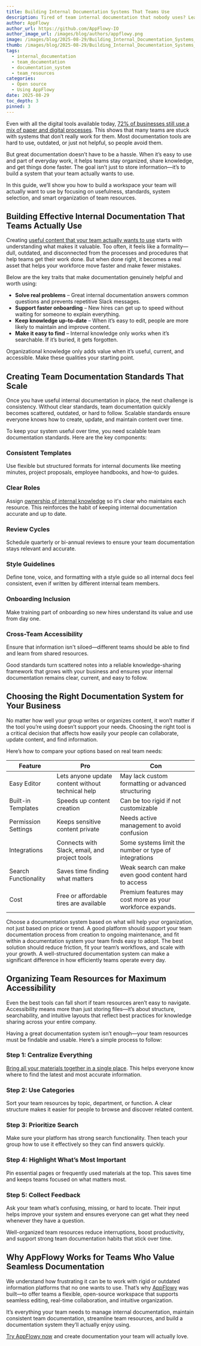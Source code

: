 ```yaml
---
title: Building Internal Documentation Systems That Teams Use
description: Tired of team internal documentation that nobody uses? Learn how to build internal documentation systems your team will actually love and maintain daily.
author: AppFlowy
author_url: https://github.com/AppFlowy-IO
author_image_url: /images/blog/authors/appflowy.png
image: /images/blog/2025-08-29/Building_Internal_Documentation_Systems_That_Teams_Use.png
thumb: /images/blog/2025-08-29/Building_Internal_Documentation_Systems_That_Teams_Use.png
tags:
  - internal_documentation
  - team_documentation
  - documentation_system
  - team_resources
categories:
  - Open source
  - Using AppFlowy
date: 2025-08-29
toc_depth: 3
pinned: 3
---
```

Even with all the digital tools available today, [72% of businesses still use a mix of paper and digital processes](https://www.filecenter.com/blog/document-management-statistics/). This shows that many teams are stuck with systems that don’t really work for them. Most documentation tools are hard to use, outdated, or just not helpful, so people avoid them.

But great documentation doesn’t have to be a hassle. When it’s easy to use and part of everyday work, it helps teams stay organized, share knowledge, and get things done faster. The goal isn’t just to store information—it’s to build a system that your team actually wants to use.

In this guide, we’ll show you how to build a workspace your team will actually want to use by focusing on usefulness, standards, system selection, and smart organization of team resources.

## Building Effective Internal Documentation That Teams Actually Use

Creating [useful content that your team actually wants to use](https://appflowy.com/blog/Process-Documentation-Made-Simple-for-Growing-Businesses) starts with understanding what makes it valuable. Too often, it feels like a formality—dull, outdated, and disconnected from the processes and procedures that help teams get their work done. But when done right, it becomes a real asset that helps your workforce move faster and make fewer mistakes.

Below are the key traits that make documentation genuinely helpful and worth using:

* **Solve real problems** – Great internal documentation answers common questions and prevents repetitive Slack messages.  
* **Support faster onboarding** – New hires can get up to speed without waiting for someone to explain everything.  
* **Keep knowledge up-to-date** – When it’s easy to edit, people are more likely to maintain and improve content.  
* **Make it easy to find** – Internal knowledge only works when it’s searchable. If it’s buried, it gets forgotten.

Organizational knowledge only adds value when it’s useful, current, and accessible. Make these qualities your starting point.

## Creating Team Documentation Standards That Scale

Once you have useful internal documentation in place, the next challenge is consistency. Without clear standards, team documentation quickly becomes scattered, outdated, or hard to follow. Scalable standards ensure everyone knows how to create, update, and maintain content over time.

To keep your system useful over time, you need scalable team documentation standards. Here are the key components:

### Consistent Templates

Use flexible but structured formats for internal documents like meeting minutes, project proposals, employee handbooks, and how-to guides.

### Clear Roles

Assign [ownership of internal knowledge](https://appflowy.com/blog/Best-Team-Knowledge-Sharing-Tools-for-Smarter-Workflows) so it's clear who maintains each resource. This reinforces the habit of keeping internal documentation accurate and up to date.

### Review Cycles

Schedule quarterly or bi-annual reviews to ensure your team documentation stays relevant and accurate.

### Style Guidelines

Define tone, voice, and formatting with a style guide so all internal docs feel consistent, even if written by different internal team members.

### Onboarding Inclusion

Make training part of onboarding so new hires understand its value and use from day one.

### Cross-Team Accessibility

Ensure that information isn't siloed—different teams should be able to find and learn from shared resources.

Good standards turn scattered notes into a reliable knowledge-sharing framework that grows with your business and ensures your internal documentation remains clear, current, and easy to follow.

## Choosing the Right Documentation System for Your Business

No matter how well your group writes or organizes content, it won’t matter if the tool you’re using doesn’t support your needs. Choosing the right tool is a critical decision that affects how easily your people can collaborate, update content, and find information. 

Here’s how to compare your options based on real team needs:

| Feature              | Pro                                               | Con                                                       |
| -------------------- | ------------------------------------------------- | --------------------------------------------------------- |
| Easy Editor          | Lets anyone update content without technical help | May lack custom formatting or advanced structuring        |
| Built-in Templates   | Speeds up content creation                        | Can be too rigid if not customizable                      |
| Permission Settings  | Keeps sensitive content private                   | Needs active management to avoid confusion                |
| Integrations         | Connects with Slack, email, and project tools     | Some systems limit the number or type of integrations     |
| Search Functionality | Saves time finding what matters                   | Weak search can make even good content hard to access     |
| Cost                 | Free or affordable tires are available            | Premium features may cost more as your workforce expands. |

Choose a documentation system based on what will help your organization, not just based on price or trend. A good platform should support your team documentation process from creation to ongoing maintenance, and fit within a documentation system your team finds easy to adopt. The best solution should reduce friction, fit your team’s workflows, and scale with your growth. A well-structured documentation system can make a significant difference in how efficiently teams operate every day.

## Organizing Team Resources for Maximum Accessibility

Even the best tools can fall short if team resources aren’t easy to navigate. Accessibility means more than just storing files—it’s about structure, searchability, and intuitive layouts that reflect best practices for knowledge sharing across your entire company.

Having a great documentation system isn’t enough—your team resources must be findable and usable. Here’s a simple process to follow:

### Step 1: Centralize Everything

[Bring all your materials together in a single place](https://appflowy.com/blog/Knowledge-Hub-Ideas-to-Centralize-Team-Information). This helps everyone know where to find the latest and most accurate information.

### Step 2: Use Categories

Sort your team resources by topic, department, or function. A clear structure makes it easier for people to browse and discover related content.

### Step 3: Prioritize Search

Make sure your platform has strong search functionality. Then teach your group how to use it effectively so they can find answers quickly.

### Step 4: Highlight What’s Most Important

Pin essential pages or frequently used materials at the top. This saves time and keeps teams focused on what matters most.

### Step 5: Collect Feedback

Ask your team what’s confusing, missing, or hard to locate. Their input helps improve your system and ensures everyone can get what they need whenever they have a question.

Well-organized team resources reduce interruptions, boost productivity, and support strong team documentation habits that stick over time.

## Why AppFlowy Works for Teams Who Value Seamless Documentation

We understand how frustrating it can be to work with rigid or outdated information platforms that no one wants to use. That’s why [AppFlowy](https://appflowy.com/) was built—to offer teams a flexible, open-source workspace that supports seamless editing, real-time collaboration, and intuitive organization. 

It’s everything your team needs to manage internal documentation, maintain consistent team documentation, streamline team resources, and build a documentation system they’ll actually enjoy using.

[Try AppFlowy now](https://appflowy.com/download) and create documentation your team will actually love.